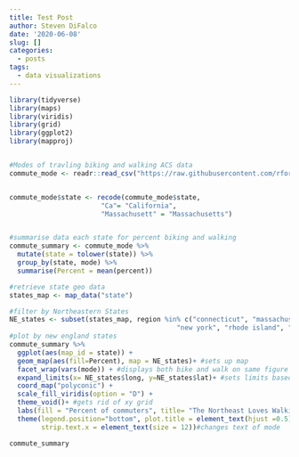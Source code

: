 ```yaml
---
title: Test Post
author: Steven DiFalco
date: '2020-06-08'
slug: []
categories:
  - posts
tags:
  - data visualizations
---
```


```r

library(tidyverse)
library(maps)
library(viridis)
library(grid)
library(ggplot2)
library(mapproj)


#Modes of travling biking and walking ACS data
commute_mode <- readr::read_csv("https://raw.githubusercontent.com/rfordatascience/tidytuesday/master/data/2019/2019-11-05/commute.csv")


commute_mode$state <- recode(commute_mode$state, 
                       "Ca"= "California",
                       "Massachusett" = "Massachusetts")


#summarise data each state for percent biking and walking
commute_summary <- commute_mode %>%
  mutate(state = tolower(state)) %>%
  group_by(state, mode) %>%
  summarise(Percent = mean(percent))

#retrieve state geo data
states_map <- map_data("state")

#filter by Northeastern States
NE_states <- subset(states_map, region %in% c("connecticut", "massachusetts","maine", "new hampshire", 
                                          "new york", "rhode island", "vermont"))
#plot by new england states
commute_summary %>%
  ggplot(aes(map_id = state)) +
  geom_map(aes(fill=Percent), map = NE_states)+ #sets up map
  facet_wrap(vars(mode)) + #displays both bike and walk on same figure
  expand_limits(x= NE_states$long, y=NE_states$lat)+ #sets limits based on lat/long of states file
  coord_map("polyconic") +
  scale_fill_viridis(option = "D") +
  theme_void()+ #gets rid of xy grid
  labs(fill = "Percent of commuters", title= "The Northeast Loves Walking")+
  theme(legend.position="bottom", plot.title = element_text(hjust =0.5), 
        strip.text.x = element_text(size = 12))#changes text of mode

commute_summary
```

